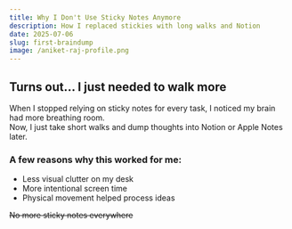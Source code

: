 ```yaml
---
title: Why I Don't Use Sticky Notes Anymore
description: How I replaced stickies with long walks and Notion
date: 2025-07-06
slug: first-braindump
image: /aniket-raj-profile.png
---
```


## Turns out... I just needed to walk more

When I stopped relying on sticky notes for every task, I noticed my brain had more breathing room.  
Now, I just take short walks and dump thoughts into Notion or Apple Notes later.

### A few reasons why this worked for me:

- Less visual clutter on my desk
- More intentional screen time
- Physical movement helped process ideas

~~No more sticky notes everywhere~~
